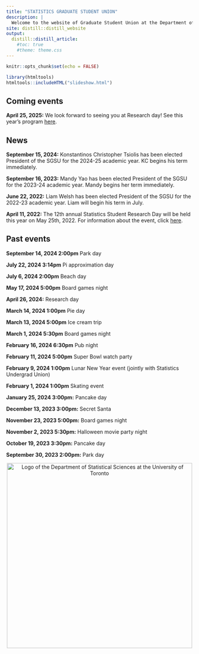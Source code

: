 ```yaml
---
title: "STATISTICS GRADUATE STUDENT UNION"
description: |
  Welcome to the website of Graduate Student Union at the Department of Statistical Sciences at the University of Toronto.
site: distill::distill_website
output:
  distill::distill_article:
    #toc: true
    #theme: theme.css
---
```

<style type="text/css">
  html {
    /*-- Main font sizes --*/
    --title-size:      60px;
    /*-- Main font colors --*/
    --title-color:     #002f65;
  
  }
  h1 {
   text-align: center; 
  }
</style>


```r
knitr::opts_chunk$set(echo = FALSE)
```

```r
library(htmltools)
htmltools::includeHTML("slideshow.html")
```

<!-- <iframe src="https://calendar.google.com/calendar/embed?height=450&wkst=1&bgcolor=%23ffffff&ctz=America%2FToronto&showTitle=0&showTabs=1&src=c2dzdWRvc3NAZ21haWwuY29t&src=ZW4uY2FuYWRpYW4jaG9saWRheUBncm91cC52LmNhbGVuZGFyLmdvb2dsZS5jb20&color=%23039BE5&color=%230B8043" style="border-width:0" width="600" height="450" frameborder="0" scrolling="no"></iframe> -->

## Coming events

**April 25, 2025:** We look forward to seeing you at Research day! See this year's program [here]().

## News
**September 15, 2024:** Konstantinos Christopher Tsiolis has been elected President of the SGSU for the 2024-25 academic year. KC begins his term immediately.

**September 16, 2023:** Mandy Yao has been elected President of the SGSU for the 2023-24 academic year. Mandy begins her term immediately.

**June 22, 2022:** Liam Welsh has been elected President of the SGSU for the 2022-23 academic year. Liam will begin his term in July. 

**April 11, 2022:** The 12th annual Statistics Student Research Day will be held this year on May 25th, 2022. For information about the event, click [here](https://sgsu-uoft.github.io/ResearchDay2022/).

## Past events

**September 14, 2024 2:00pm** Park day

**July 22, 2024 3:14pm** Pi approximation day

**July 6, 2024 2:00pm** Beach day

**May 17, 2024 5:00pm** Board games night

**April 26, 2024:** Research day

**March 14, 2024 1:00pm** Pie day

**March 13, 2024 5:00pm** Ice cream trip

**March 1, 2024 5:30pm** Board games night

**February 16, 2024 6:30pm** Pub night

**February 11, 2024 5:00pm** Super Bowl watch party

**February 9, 2024 1:00pm** Lunar New Year event (jointly with Statistics Undergrad Union)

**February 1, 2024 1:00pm** Skating event

**January 25, 2024 3:00pm:** Pancake day

**December 13, 2023 3:00pm:** Secret Santa

**November 23, 2023 5:00pm:** Board games night

**November 2, 2023 5:30pm:** Halloween movie party night

**October 19, 2023 3:30pm:** Pancake day

**September 30, 2023 2:00pm:** Park day

<center>
<div class "layout-chunk">
<img align="center" src="dept_logo.png" width="500" alt="Logo of the Department of Statistical Sciences at the University of Toronto">
</div>
</center>

